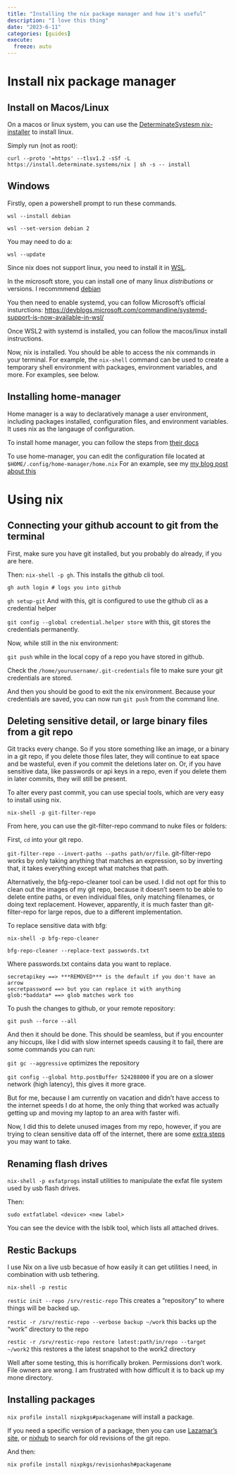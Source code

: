 ```yaml
---
title: "Installing the nix package manager and how it's useful"
description: "I love this thing"
date: "2023-6-11"
categories: [guides]
execute:
  freeze: auto
---
```



# Install nix package manager

## Install on Macos/Linux

On a macos or linux system, you can use the [DeterminateSystesm nix-installer](https://github.com/DeterminateSystems/nix-installer) to install linux. 

Simply run (not as root): 

```.default
curl --proto '=https' --tlsv1.2 -sSf -L https://install.determinate.systems/nix | sh -s -- install
```

## Windows


Firstly, open a powershell prompt to run these commands. 

```.default
wsl --install debian
```

```.default
wsl --set-version debian 2
```

You may need to do a: 

```.default
wsl --update
```

Since nix does not support linux, you need to install it in [WSL](https://learn.microsoft.com/en-us/windows/wsl/install).

In the microsoft store, you can install one of many linux *distributions* or versions. I recommmend [debian](https://learWn.microsoft.com/en-us/windows/wsl/install)

You then need to enable systemd, you can follow Microsoft's official insturctions: <https://devblogs.microsoft.com/commandline/systemd-support-is-now-available-in-wsl/>

Once WSL2 with systemd is installed, you can follow the macos/linux install instructions. 




Now, nix is installed. You should be able to access the nix commands in your terminal. For example, the `nix-shell` command can be used to create a temporary shell environment with packages, environment variables, and more. For examples, see below.

## Installing home-manager

Home manager is a way to declaratively manage a user environment, including packages installed, configuration files, and environment variables. It uses nix as the langauge of configuration.

To install home manager, you can follow the steps from [their docs](https://nix-community.github.io/home-manager/index.html#sec-install-standalone)

To use home-manager, you can edit the configuration file located at `$HOME/.config/home-manager/home.nix` For an example, see my [my blog post about this](../../blog/switch-to-opensuse/)


# Using nix



## Connecting your github account to git from the terminal

First, make sure you have git installed, but you probably do already, if you are here.

Then: `nix-shell -p gh`. This installs the github cli tool.

`gh auth login # logs you into github`

`gh setup-git` And with this, git is configured to use the github cli as a credential helper

`git config --global credential.helper store` with this, git stores the credentials permanently.

Now, while still in the nix environment:

`git push` while in the local copy of a repo you have stored in github. 

Check the `/home/yourusername/.git-credentials` file to make sure your git credentials are stored.

And then you should be good to exit the nix environment. Because your credentials are saved, you can now run `git push` from the command line.

## Deleting sensitive detail, or large binary files from a git repo

Git tracks every change. So if you store something like an image, or a binary in a git repo, if you delete those files later, they will continue to eat space and be wasteful, even if you commit the deletions later on. Or, if you have sensitive data, like passwords or api keys in a repo, even if you delete them in later commits, they will still be present. 

 To alter every past commit, you can use special tools, which are very easy to install using nix.

`nix-shell -p git-filter-repo`


From here, you can use the git-filter-repo command to nuke files or folders:

First, `cd` into your git repo.

`git-filter-repo --invert-paths --paths path/or/file`. git-filter-repo works by only taking anything that matches an expression, so by inverting that, it takes everything except what matches that path.

Alternatively, the bfg-repo-cleaner tool can be used. I did not opt for this to clean out the images of my git repo, because it doesn't seem to be able to delete entire paths, or even individual files, only matching filenames, or doing text replacement. However, apparently, it is much faster than git-filter-repo for large repos, due to a different implementation.

To replace sensitive data with bfg:

`nix-shell -p bfg-repo-cleaner`


`bfg-repo-cleaner --replace-text passwords.txt`

Where passwords.txt contains data you want to replace. 

```.default
secretapikey ==> ***REMOVED*** is the default if you don't have an arrow
secretpassword ==> but you can replace it with anything
glob:*baddata* ==> glob matches work too
```

To push the changes to github, or your remote repository:

`git push --force --all`

And then it should be done. This should be seamless, but if you encounter any hiccups, like I did with slow internet speeds causing it to fail, there are some commands you can run:

`git gc --aggressive` optimizes the repository

`git config --global http.postBuffer 524288000` if you are on a slower network (high latency), this gives it more grace.

But for me, because I am currently on vacation and didn't have access to the internet speeds I do at home, the only thing that worked was actually getting up and moving my laptop to an area with faster wifi. 

Now, I did this to delete unused images from my repo, however, if you are trying to clean sensitive data off of the internet, there are some [extra steps](https://docs.github.com/en/authentication/keeping-your-account-and-data-secure/removing-sensitive-data-from-a-repository#fully-removing-the-data-from-github) you may want to take. 

## Renaming flash drives

`nix-shell -p exfatprogs` install utilities to manipulate the exfat file system used by usb flash drives.

Then:

`sudo extfatlabel <device> <new label>`

You can see the device with the lsblk tool, which lists all attached drives. 

## Restic Backups

I use Nix on a live usb becasue of how easily it can get utilities I need, in combination with usb tethering.

`nix-shell -p restic`

`restic init --repo /srv/restic-repo` This creates a "repository" to where things will be backed up. 

`restic -r /srv/restic-repo --verbose backup ~/work` this backs up the "work" directory to the repo

`restic -r /srv/restic-repo restore latest:path/in/repo --target ~/work2` this restores a the latest snapshot to the work2 directory

Well after some testing, this is horrifically broken. Permissions don't work. File owners are wrong. I am frustrated with how difficult it is to back up my mone directory.


## Installing packages

`nix profile install nixpkgs#packagename` will install a package. 

If you need a specific version of a package, then you can use [Lazamar's site](https://lazamar.co.uk/nix-versions/), or [nixhub](https://www.nixhub.io/) to search for old revisions of the git repo. 

And then:

`nix profile install nixpkgs/revisionhash#packagename`


